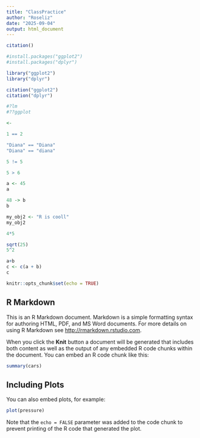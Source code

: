 ```yaml
---
title: "ClassPractice"
author: "Roseliz"
date: "2025-09-04"
output: html_document
---
```


```r
citation()
```

```r
#install.packages("ggplot2")
#install.packages("dplyr")
```
```r
library("ggplot2")
library("dplyr")
```

```r
citation("ggplot2")
citation("dplyr")
```

```r
#?lm
#??ggplot

<- 
```

```r
1 == 2
```

```r
"Diana" == "Diana"
"Diana" == "diana"
```

```r
5 != 5
```

```r
5 > 6
```

```r
a <- 45
a

48 -> b
b
```

```r
my_obj2 <- "R is cooll"
my_obj2
```

```r
4*5
```

```r
sqrt(25)
5^2
```


```r
a+b
c <- c(a + b)
c
```


```r
knitr::opts_chunk$set(echo = TRUE)
```

## R Markdown

This is an R Markdown document. Markdown is a simple formatting syntax for authoring HTML, PDF, and MS Word documents. For more details on using R Markdown see <http://rmarkdown.rstudio.com>.

When you click the **Knit** button a document will be generated that includes both content as well as the output of any embedded R code chunks within the document. You can embed an R code chunk like this:

```r
summary(cars)
```

## Including Plots

You can also embed plots, for example:

```r
plot(pressure)
```

Note that the `echo = FALSE` parameter was added to the code chunk to prevent printing of the R code that generated the plot.
